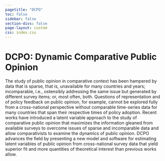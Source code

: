 ```yaml
---
pagetitle: "DCPO"
toc: false
sidebar: false
section-divs: false
page-layout: custom
css: index.css
---
```


# DCPO: Dynamic Comparative Public Opinion

The study of public opinion in comparative context has been hampered by data that is sparse, that is, unavailable for many countries and years; incomparable, i.e., ostensibly addressing the same issue but generated by different survey items; or, most often, both.
Questions of representation and of policy feedback on public opinion, for example, cannot be explored fully from a cross-national perspective without comparable time-series data for many countries that span their respective times of policy adoption.
Recent works have introduced a latent variable approach to the study of comparative public opinion that maximizes the information gleaned from available surveys to overcome issues of sparse and incomparable data and allow comparativists to examine the dynamics of public opinion.
DCPO advances the field by presenting a new model and software for estimating latent variables of public opinion from cross-national survey data that yield superior fit and more quantities of theoretical interest than previous works allow.
